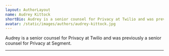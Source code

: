 ```yaml
---
layout: AuthorLayout
name: Audrey Kittock
shortBio: Audrey is a senior counsel for Privacy at Twilio and was previously a senior counsel for Privacy at Segment.
avatar: /static/images/authors/audrey-kittock.jpg
---
```


Audrey is a senior counsel for Privacy at Twilio and was previously a senior counsel for Privacy at Segment.

---
